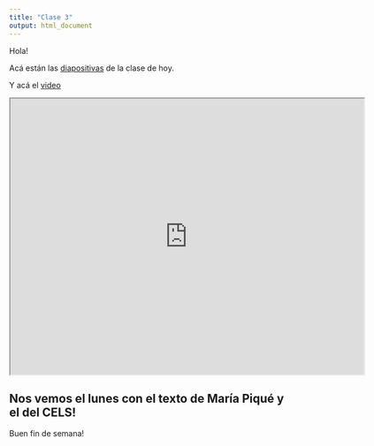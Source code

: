 ```yaml
---
title: "Clase 3"
output: html_document
---
```

Hola!

Acá están las [diapositivas](https://ajlcclase3.netlify.app) de la clase de hoy.

Y acá el [video](https://drive.google.com/file/d/1Sje9fHFZ-7zgIc8xTf1vMg5NkP_IxYRH/view?usp=sharing)

<iframe src="https://drive.google.com/file/d/1Sje9fHFZ-7zgIc8xTf1vMg5NkP_IxYRH/preview" width="640" height="500"></iframe>

## Nos vemos el lunes con el texto de María Piqué y el del CELS! 

Buen fin de semana!